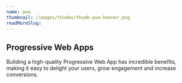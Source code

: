 ```yaml
---
name: pwa
thumbnail: /images/thumbs/thumb-pwa-banner.png
readMoreSlug:
---
```


## Progressive Web Apps

Building a high-quality Progressive Web App has incredible benefits, making it easy to delight your users, grow engagement and increase conversions.
